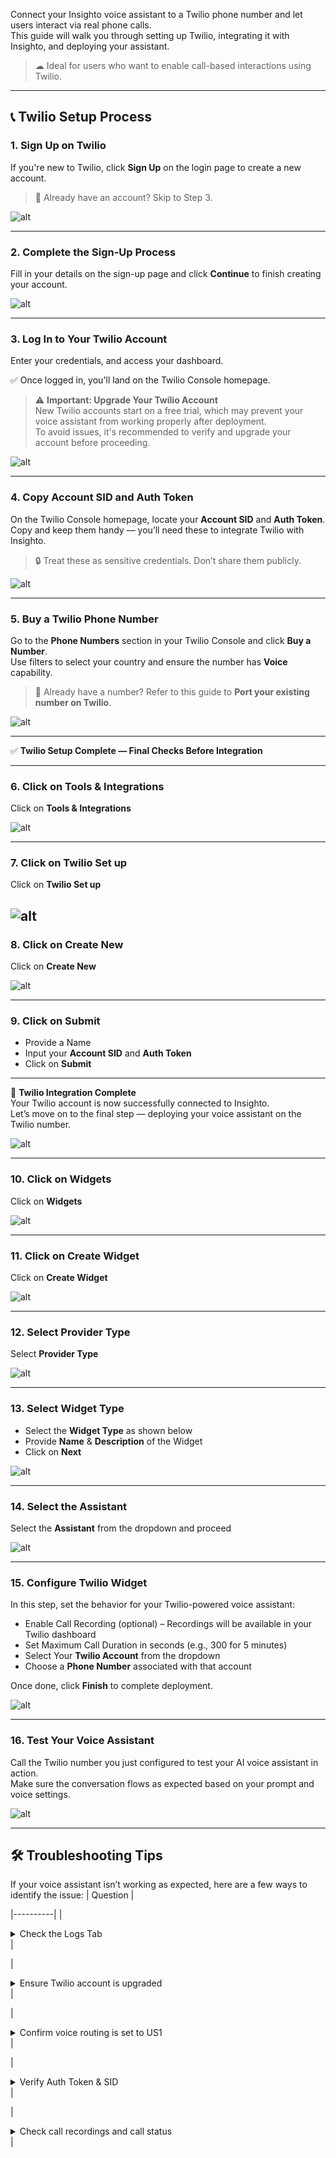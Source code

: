

Connect your Insighto voice assistant to a Twilio phone number and let users interact via real phone calls.  
This guide will walk you through setting up Twilio, integrating it with Insighto, and deploying your assistant.

> ☁ Ideal for users who want to enable call-based interactions using Twilio.

---

## 📞 Twilio Setup Process


### 1. Sign Up on Twilio

If you're new to Twilio, click **Sign Up** on the login page to create a new account.

> 🔄 Already have an account? Skip to Step 3.

![alt](images/Twilio/1.png)

---

### 2. Complete the Sign-Up Process

Fill in your details on the sign-up page and click **Continue** to finish creating your account.

![alt](images/Twilio/2.png)

---

### 3. Log In to Your Twilio Account

Enter your credentials, and access your dashboard.

✅ Once logged in, you'll land on the Twilio Console homepage.

> ⚠ **Important: Upgrade Your Twilio Account**  
New Twilio accounts start on a free trial, which may prevent your voice assistant from working properly after deployment.  
To avoid issues, it's recommended to verify and upgrade your account before proceeding.

![alt](images/Twilio/3.png)

---

### 4. Copy Account SID and Auth Token

On the Twilio Console homepage, locate your **Account SID** and **Auth Token**.  
Copy and keep them handy — you’ll need these to integrate Twilio with Insighto.

> 🔒 Treat these as sensitive credentials. Don’t share them publicly.

![alt](images/Twilio/4.png)

---

### 5. Buy a Twilio Phone Number

Go to the **Phone Numbers** section in your Twilio Console and click **Buy a Number**.  
Use filters to select your country and ensure the number has **Voice** capability.

> 🔁 Already have a number? Refer to this guide to **Port your existing number on Twilio**.

![alt](images/Twilio/5.png)

---

✅ **Twilio Setup Complete — Final Checks Before Integration**

---


### 6. Click on Tools & Integrations

Click on **Tools & Integrations**

![alt](images/Twilio/6.png)

---

### 7. Click on Twilio Set up

Click on **Twilio Set up**

![alt](images/Twilio/7.png)
---

### 8. Click on Create New

Click on **Create New**

![alt](images/Twilio/8.png)

---

### 9. Click on Submit

- Provide a Name  
- Input your **Account SID** and **Auth Token**  
- Click on **Submit**

---

🔗 **Twilio Integration Complete**  
Your Twilio account is now successfully connected to Insighto.  
Let’s move on to the final step — deploying your voice assistant on the Twilio number.

![alt](images/Twilio/6.png)

---

### 10. Click on Widgets

Click on **Widgets**

![alt](images/Twilio/10.png)

---

### 11. Click on Create Widget

Click on **Create Widget**

![alt](images/Twilio/11.png)

---

### 12. Select Provider Type

Select **Provider Type**

![alt](images/Twilio/12.png)

---

### 13. Select Widget Type

- Select the **Widget Type** as shown below  
- Provide **Name** & **Description** of the Widget  
- Click on **Next**

![alt](images/Twilio/13.png)

---

### 14. Select the Assistant

Select the **Assistant** from the dropdown and proceed

![alt](images/Twilio/14.png)

---

### 15. Configure Twilio Widget

In this step, set the behavior for your Twilio-powered voice assistant:

- Enable Call Recording (optional) – Recordings will be available in your Twilio dashboard  
- Set Maximum Call Duration in seconds (e.g., 300 for 5 minutes)  
- Select Your **Twilio Account** from the dropdown  
- Choose a **Phone Number** associated with that account  

Once done, click **Finish** to complete deployment.

![alt](images/Twilio/135png)

---

### 16. Test Your Voice Assistant

Call the Twilio number you just configured to test your AI voice assistant in action.  
Make sure the conversation flows as expected based on your prompt and voice settings.

![alt](images/Twilio/16.png)

---

## 🛠️ Troubleshooting Tips


If your voice assistant isn’t working as expected, here are a few ways to identify the issue:
| Question |

|----------|
| <details><summary>Check the Logs Tab</summary><p>Go to the bottom-left corner of your Insighto dashboard where your name or email appears.Click it to open the settings menu, then select System Logs.Here, you'll find detailed logs and error messages to help identify any issues with your assistant.</p></details> |

| <details><summary>Ensure Twilio account is upgraded</summary><p>Free trial accounts may block live calls</p></details> |

| <details><summary>Confirm voice routing is set to US1</summary><p>Confirm voice routing is set to US1 in your Twilio phone number settings</p></details> |

| <details> <summary>Verify Auth Token & SID</summary><p>Verify Auth Token & SID used in Insighto are correct</p></details> |

| <details><summary>Check call recordings and call status</summary><p>Check call recordings and call status in your Twilio console</p></details> |
